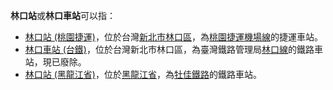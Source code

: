 '''林口站'''或'''林口車站'''可以指：

* [[林口站_(桃園捷運)|林口站 (桃園捷運)]]，位於台灣[[新北市|新北市]][[林口區|林口區]]，為[[桃園捷運|桃園捷運]][[桃園國際機場捷運|機場線]]的捷運車站。
* [[林口車站_(台鐵)|林口車站 (台鐵)]]，位於台灣新北市林口區，為臺灣鐵路管理局[[林口線|林口線]]的鐵路車站，現已廢除。
* [[林口站_(黑龍江省)|林口站 (黑龍江省)]]，位於[[黑龍江省|黑龍江省]]，為[[牡佳鐵路|牡佳鐵路]]的鐵路車站。

{{disambig|Cat=三字車站名消歧义}}